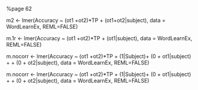 
%page 62

m2 <- lmer(Accuracy ~ (ot1 +ot2)*TP + (ot1+ot2|subject), data = WordLearnEx, REML=FALSE)

m.1r <- lmer(Accuracy ~ (ot1 +ot2)*TP + (ot1|subject), data = WordLearnEx, REML=FALSE)

m.nocorr <- lmer(Accuracy ~ (ot1 +ot2)*TP + (1|Subject)+ (0 + ot1|subject) + + (0 + ot2|subject), data = WordLearnEx, REML=FALSE)



m.nocorr <- lmer(Accuracy ~ (ot1 +ot2)*TP + (1|Subject)+ (0 + ot1|subject) + + (0 + ot2|subject), data = WordLearnEx, REML=FALSE)
